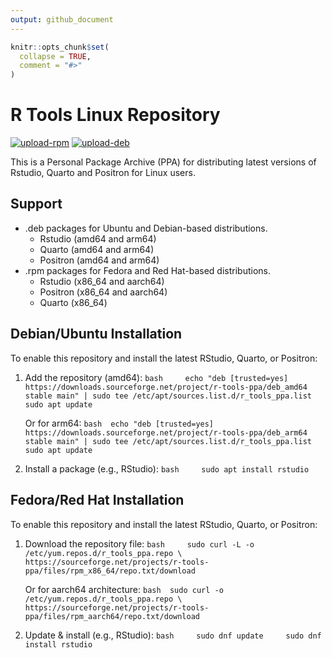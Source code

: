 ```yaml
---
output: github_document
---
```


<!-- README.md is generated from README.Rmd. Please edit that file -->

```r
knitr::opts_chunk$set(
  collapse = TRUE,
  comment = "#>"
)
```

# R Tools Linux Repository

<!-- badges: start -->
[![upload-rpm](https://github.com/albersonmiranda/r_tools_ppa/actions/workflows/upload_rpm.yaml/badge.svg)](https://github.com/albersonmiranda/r_tools_ppa/actions/workflows/upload_rpm.yaml)
[![upload-deb](https://github.com/albersonmiranda/r_tools_ppa/actions/workflows/upload_deb.yaml/badge.svg)](https://github.com/albersonmiranda/r_tools_ppa/actions/workflows/upload_deb.yaml)
<!-- badges: end -->

This is a Personal Package Archive (PPA) for distributing latest versions of Rstudio, Quarto and Positron for Linux users.

## Support

- .deb packages for Ubuntu and Debian-based distributions.
  - Rstudio (amd64 and arm64)
  - Quarto (amd64 and arm64)
  - Positron (amd64 and arm64)
- .rpm packages for Fedora and Red Hat-based distributions.
  - Rstudio (x86_64 and aarch64)
  - Positron (x86_64 and aarch64)
  - Quarto (x86_64)

## Debian/Ubuntu Installation

To enable this repository and install the latest RStudio, Quarto, or Positron:

1. Add the repository (amd64):
    ```bash
    echo "deb [trusted=yes] https://downloads.sourceforge.net/project/r-tools-ppa/deb_amd64 stable main" | sudo tee /etc/apt/sources.list.d/r_tools_ppa.list
    sudo apt update
    ```

    Or for arm64:
    ```bash
    echo "deb [trusted=yes] https://downloads.sourceforge.net/project/r-tools-ppa/deb_arm64 stable main" | sudo tee /etc/apt/sources.list.d/r_tools_ppa.list
    sudo apt update
    ```

2. Install a package (e.g., RStudio):
    ```bash
    sudo apt install rstudio
    ```

## Fedora/Red Hat Installation

To enable this repository and install the latest RStudio, Quarto, or Positron:

1. Download the repository file:
    ```bash
    sudo curl -L -o /etc/yum.repos.d/r_tools_ppa.repo \
      https://sourceforge.net/projects/r-tools-ppa/files/rpm_x86_64/repo.txt/download
    ```

    Or for aarch64 architecture:
    ```bash
    sudo curl -o /etc/yum.repos.d/r_tools_ppa.repo \
      https://sourceforge.net/projects/r-tools-ppa/files/rpm_aarch64/repo.txt/download
    ```

2. Update & install (e.g., RStudio):
    ```bash
    sudo dnf update
    sudo dnf install rstudio
    ```
